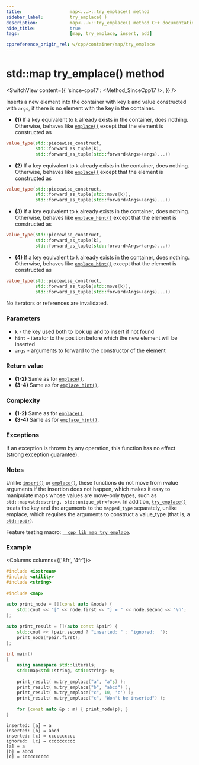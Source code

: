 ```yaml
---
title:					map<...>::try_emplace() method
sidebar_label:			try_emplace( )
description:			map<...>::try_emplace() method C++ documentation
hide_title:				true
tags:					[map, try_emplace, insert, add]

cppreference_origin_rel: w/cpp/container/map/try_emplace
---
```



<!----------------- Codes ---------------------->

<!-- try_emplace() -->

# std::map try_emplace() method

<SwitchView content={{
	'since-cpp17': <Method_SinceCpp17 />,
}} />

Inserts a new element into the container with key `k` and value constructed with `args`, if there is no element with the key in the container.

 - **(1)** If a key equivalent to `k` already exists in the container, does nothing. Otherwise, behaves like [`emplace()`](/docs/std/containers/maps/map/emplace) except that the element is constructed as
```cpp
value_type(std::piecewise_construct,
           std::forward_as_tuple(k),
           std::forward_as_tuple(std::forward<Args>(args)...))
```

- **(2)** If a key equivalent to `k` already exists in the container, does nothing. Otherwise, behaves like [`emplace()`](/docs/std/containers/maps/map/emplace) except that the element is constructed as
```cpp
value_type(std::piecewise_construct,
           std::forward_as_tuple(std::move(k)),
           std::forward_as_tuple(std::forward<Args>(args)...))
```

- **(3)** If a key equivalent to `k` already exists in the container, does nothing. Otherwise, behaves like [`emplace_hint()`](/docs/std/containers/maps/map/emplace_hint) except that the element is constructed as
```cpp
value_type(std::piecewise_construct,
           std::forward_as_tuple(k),
           std::forward_as_tuple(std::forward<Args>(args)...))
```

- **(4)** If a key equivalent to `k` already exists in the container, does nothing. Otherwise, behaves like [`emplace_hint()`](/docs/std/containers/maps/map/emplace_hint) except that the element is constructed as
```cpp
value_type(std::piecewise_construct,
           std::forward_as_tuple(std::move(k)),
           std::forward_as_tuple(std::forward<Args>(args)...))
```

No iterators or references are invalidated.


### Parameters

 - `k` - the key used both to look up and to insert if not found
 - `hint` - iterator to the position before which the new element will be inserted
 - `args` - arguments to forward to the constructor of the element

### Return value

 - **(1-2)** Same as for [`emplace()`](/docs/std/containers/maps/map/emplace).
 - **(3-4)** Same as for [`emplace_hint()`](/docs/std/containers/maps/map/emplace).

### Complexity

 - **(1-2)** Same as for [`emplace()`](/docs/std/containers/maps/map/emplace).
 - **(3-4)** Same as for [`emplace_hint()`](/docs/std/containers/maps/map/emplace).

### Exceptions

If an exception is thrown by any operation, this function has no effect (strong exception guarantee).

### Notes
Unlike [`insert()`](/docs/std/containers/maps/map/insert) or [`emplace()`](/docs/std/containers/maps/map/emplace),
these functions do not move from rvalue arguments if the insertion does not happen, which makes it easy to manipulate maps whose values are move-only types,
such as `std::map<std::string, std::unique_ptr<foo>>`.
In addition, [`try_emplace()`](#) treats the key and the arguments to the `mapped_type` separately, unlike emplace, which requires the arguments to construct a value_type (that is, a [`std::pair`](#)).

Feature testing macro: [`__cpp_lib_map_try_emplace`](#).

### Example

<Columns columns={['8fr', '4fr']}>
<div>

```cpp title='Main.cpp' showLineNumbers
#include <iostream>
#include <utility>
#include <string>
 
#include <map>
 
auto print_node = [](const auto &node) {
    std::cout << "[" << node.first << "] = " << node.second << '\n';
};
 
auto print_result = [](auto const &pair) {
    std::cout << (pair.second ? "inserted: " : "ignored:  ");
    print_node(*pair.first);
};
 
int main()
{
    using namespace std::literals;
    std::map<std::string, std::string> m;
 
    print_result( m.try_emplace("a", "a"s) );
    print_result( m.try_emplace("b", "abcd") );
    print_result( m.try_emplace("c", 10, 'c') );
    print_result( m.try_emplace("c", "Won't be inserted") );
 
    for (const auto &p : m) { print_node(p); }
}
```

</div>
<div>

```plaintext title="Output"
inserted: [a] = a
inserted: [b] = abcd
inserted: [c] = cccccccccc
ignored:  [c] = cccccccccc
[a] = a
[b] = abcd
[c] = cccccccccc
```

</div>
</Columns>
